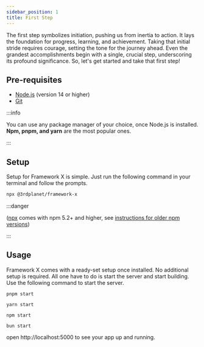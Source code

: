 ```yaml
---
sidebar_position: 1
title: First Step
---
```



The first step symbolizes initiation, pushing us from inertia to action. It lays the foundation for progress, learning, and achievement. Taking that initial stride requires courage, setting the tone for the journey ahead. Even the grandest accomplishments begin with a single, crucial step, underscoring its profound significance. So, let's get started and take that first step!

## Pre-requisites

- [Node.js](https://nodejs.org/en/) (version 14 or higher)
- [Git](https://git-scm.com/)

:::info

You can use any package manager of your choice, once Node.js is installed. **Npm, pnpm, and yarn** are the most popular ones.

:::

## Setup

Setup for Framework X is simple. Just run the following command in your terminal and follow the prompts.

```bash
npx @3rdplanet/framework-x
```

:::danger

([npx](https://medium.com/@maybekatz/introducing-npx-an-npm-package-runner-55f7d4bd282b) comes with npm 5.2+ and higher, see [instructions for older npm versions](https://gist.github.com/gaearon/4064d3c23a77c74a3614c498a8bb1c5f))

:::

## Usage

Framework X comes with a ready-set setup once installed. No additional setup is required. All one have to do is start the server and start building. Use the following command to start the server.

<Tabs>
<TabItem value="pnpm" label="pnpm">

    pnpm start

</TabItem>
<TabItem value="yarn" label="yarn">

    yarn start

</TabItem>
<TabItem value="npm" label="npm">

    npm start

</TabItem>
<TabItem value="bun" label="bun">

    bun start

</TabItem>
</Tabs>

open http://localhost:5000 to see your app up and running.

<Support/>

